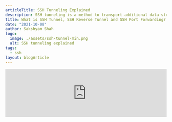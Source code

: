 ```yaml
---
articleTitle: SSH Tunneling Explained
description: SSH tunneling is a method to transport additional data streams within an existing SSH session. This post explains different SSH Tunneling techniques and features as supported by OpenSSH.
title: What is SSH Tunnel, SSH Reverse Tunnel and SSH Port Forwarding?
date: "2021-10-08"
author: Sakshyam Shah
logo:
  image: ./assets/ssh-tunnel-min.png
  alt: SSH tunneling explained
tags:
  - ssh
layout: blogArticle
---
```



<iframe
  src="https://protocol.podigee.io/1-ssh-tunneling-explained/embed?context=external&theme=default"
  style="border: 0"
  border="0"
  height="150px"
  width="100%"
/>

Although the typical use case of SSH is to access a remote server securely, you can also transfer files, forward local and remote ports, mount remote directories, redirect GUI, or even proxy arbitrary traffic (need I say SSH is awesome?). And this is just a small set of what's possible with SSH.

In this post, I'll cover different tunneling features as supported by OpenSSH, which helps achieve security use cases such as remote web service access without exposing ports on the internet, accessing servers behind NAT, exposing local ports to the internet. OpenSSH is the most widely used open-source SSH server. It comes pre-installed by default with the vast majority of Linux distributions.

If you are looking for a modern open-source alternative to OpenSSH that is optimized for elastic multi-cloud environments and supports other access protocols in addition to SSH, make sure to check out [Teleport](https://goteleport.com).

Now let's begin!

## What is SSH tunneling?
SSH tunneling is a method to transport additional data streams within an existing SSH session. SSH tunneling helps achieve security use cases such as remote web service access without exposing port on the internet, accessing server behind NAT, exposing local port to the internet.


## How does the SSH tunnel work?
When you connect to a server using SSH, you get a server's shell. This is the default behavior of an SSH connection. Under the hood, your SSH client creates an encrypted session between your SSH client and the SSH server. But the data transported within the SSH session can be of any type. For example, during shell access, the data transmitted are binary streams detailing dimensions of pseudo-terminal and ASCII characters to run commands on the remote shell. However, during SSH port forwarding, the data transmitted can be a binary stream of protocol tunneled over SSH (e.g. SQL over SSH).


<BlogImage src="./assets/ssh-tunnel.png" />

<figcaption>Fig: An SSH session.</figcaption>

So SSH tunneling is just a way to transport arbitrary data with a dedicated data stream (tunnel) inside an existing SSH session. This can be
achieved with either local port forwarding, remote port forwarding, dynamic port forwarding, or by creating a TUN/TAP tunnel. Let's take a
look at how port forwarding works and their use cases below.

## Local port forwarding

When local port forwarding is used, OpenSSH creates a separate tunnel inside the SSH connection that forwards network traffic from the local
port to the remote server's port. In OpenSSH, this tunneling feature can be used by supplying `-L` flag. Internally, SSH allocates a socket
listener on the client on the given port. When a connection is made to this port, the connection is forwarded over the existing SSH channel
over to the remote server's port.

Local port forwarding is one of the ways of securing an insecure protocol or making a remote service appear local.

**When to use local port forwarding?**

### Accessing insecure protocol

If a service running at a remote server does not natively support an encrypted transport mechanism, in that case, local port forwarding can
be used to connect to that service by tunneling inside an encrypted SSH session.

### Secure access to remote service

For security reasons, it is good to bind services only to the local interface (as opposed to listening on a public interface). The flip side
to this is how users would access the service from an external network. You can use local port forwarding to access the service that is
listening on the remote localhost. In this way, connections on the local machine made to the forwarded port will, in effect, be connecting
to the remote machine.

Consider an example below where PostgreSQL database on remote server listens on remote localhost (`127.0.0.1:5432`). There is no way the
client can connect directly to this database but can access the server via SSH. So with SSH local port forwarding, the client connects to
the remote server (with valid SSH credential) and commands SSH to forward the client's local port `5432` to the server's local port `5432`.
Thus, when a program (pgAdmin in this case) connects to the port `5432` of the client, SSH forwards the connection to the local port `5432`
of the remote server (running PostgreSQL).

<BlogImage src="./assets/local-port-forwarding.png" />

<figcaption>Fig: SSH local port forwarding.</figcaption>

SSH local port forwarding command for above scenario:

`bash $ ssh -L 5432:127.0.0.1:5432 user@<remote_db_server> `

Further, there are no restrictions on the number of port forwarding you want to enable. For example, below SSH forwards two local ports,
`3338` and `3339`, to remote ports `3338` and `3339`.

`bash $ ssh -L 3338:localhost:3338 -L 3339:localhost:3339 user@<remote_server> `

By default, an interactive session is created for you when you command local port forwarding. To prevent interactive sessions, you can use
the `-N` flag that tells SSH to not to execute remote commands:

`bash $ ssh -N -L 3339:localhost:3339 user@<remote_server> `

## Remote port forwarding (reverse tunneling)

Also often called SSH reverse tunneling, remote port forwarding redirects the remote server's port to the localhost's port. When remote port
forwarding is used, at first, the client connects to the server with SSH. Then, SSH creates a separate tunnel inside the existing SSH
session that redirects incoming traffic in the remote port to localhost (where SSH connection was created).

Remote port forwarding can be achieved in OpenSSH by using `-R` flag. Internally, SSH allocates a socket listener on the remote server on
the given port. When a connection is made to this port, the connection is forwarded over the existing SSH channel over to the local client's
port.

**When to use remote port forwarding?**

### Exposing service running in localhost of a server behind NAT to the internet

Consider the scenario below. The client runs a web server on port 3000 but cannot expose this web server to the public internet as the
client machine is behind NAT. The remote server, on the other hand, can be reachable via the internet. The client can SSH into this remote
server. In this situation, how can the client expose the webserver on port `3000` to the internet? Via reverse SSH tunnel!

<BlogImage src="./assets/remote-port-forwarding.png" />

<figcaption>Fig: SSH remote port forwarding</figcaption>

#### Steps:

1. Run a web server on client localhost port `3000`. 2. Configure reverse tunnel with command.

`bash $ ssh -R 80:127.0.0.1:3000 user@<remote_server_ip> `

3. Now, when users from distant internet visit port `80` of the remote server as `http://<remote_server_ip>`, the request is redirected back
   to the client's local server (port `3000`) via SSH tunnel where the local server handles the request and response.

By default, the remote port forwarding tunnel will bind to the localhost of the remote server. To enable it to listen on the public
interface (for a scenario like above), set the SSH configuration `GatewayPorts yes` in `sshd_config`.

### Alternative to local port forwarding

Local port forwarding does not work if incoming SSH requests in the remote server are disabled. For security reasons, administrators might
entirely block inbound SSH requests but allow outbound SSH requests. In such situations, you can use remote port forwarding to create an
outbound SSH connection and let the clients connect to the local port even if inbound connections are blocked.

## Dynamic port forwarding

Both local and remote port forwarding require defining a local and remote port. What if the ports are unknown beforehand or if you want to
relay traffic to an arbitrary destination? Also known as dynamic tunneling, or SSH SOCKS5 proxy, dynamic port forwarding allows you to
specify a connect port that will forward every incoming traffic to the remote server dynamically.

Dynamic port forwarding turns your SSH client into a SOCKS5 proxy server. SOCKS is an old but widely used protocol for programs to request
outbound connections through a proxy server.

**When to use dynamic port forwarding?**

### Bypassing content filters

By tunneling network traffic inside SSH, it is possible to access services such as HTTP web pages that may be blocked by your ISP or
organization. SOCKS5 proxy can proxy any type of traffic and any type of protocol. This means you can tunnel HTTP inside SSH using SOCKS5.

<BlogImage src="./assets/dynamic-port-forwarding.png" />

<figcaption>Fig: SSH dynamic port forwarding</figcaption>

Consider the case above. The client cannot access certain web pages due to content filtering implemented in front by the firewall. But the
client can connect to the remote server (via SSH), which has unrestricted access to the internet. In this case, the client can initiate ssh
connection by enabling dynamic port forwarding, thus creating a SOCKS5 proxy; the client can point web browser to proxy listening on local
port `6000` and access restricted web content.

Command used for dynamic SSH tunneling scenario above:

`bash $ ssh -D 127.0.0.1:6000 user@<remote_server> `

## SSH TUN/TAP tunneling

SSH supports tunnel device forwarding (also known as TUN/TAP). TUN/TAP are virtual network interfaces that can be used to create a tunnel
between two servers. This setup is a poor man's VPN. For a fully working SSH-forwarded TUN/TAP tunnel, you will first need to add a tun
device and configure routing between two servers. The format for using SSH TUN is `-w local_tun[:remote_tun]`. Refer to this
[guide](https://en.wikibooks.org/wiki/OpenSSH/Cookbook/Proxies_and_Jump_Hosts#Passing_Through_a_Gateway_with_an_Ad_Hoc_VPN) for a complete
setup. There's also a script available in [this blog](https://www.marcfargas.com/2008/07/ip-tunnel-over-ssh-with-tun/) post if you want to
try tunneling in your server.

## Bonus - SSH tunnel over TOR

So far, we've discussed how SSH supports tunneling inside existing SSH sessions. But SSH itself can be tunneled over other protocols such as
SOCKS. TOR is a popular anonymity software that supports tunneling any protocol over its SOCKS5 proxy.

SSH already provides a secure way of communicating via encrypted channels. If you want additional anonymity (conceal origin of SSH session),
you can use TOR to relay SSH connection. This can be done by using
[torsocks](https://gitlab.torproject.org/legacy/trac/-/wikis/doc/torsocks) as:

`bash $ torsocks ssh user@<remote_server> `

Or using [netcat](https://en.wikipedia.org/wiki/Netcat) as:

`bash $ ssh -o ProxyCommand="nc -X 5 -x localhost:9050 %h %p" user@<remote_server> `

## Security concerns of SSH tunneling

So far, we have covered the advantages of SSH tunneling and how it makes it easy to connect to remote services, which otherwise would not be
possible due to network configurations and restrictions. But this power of SSH tunneling is also often misused by malicious users. Hiding
malicious traffic within an SSH tunnel is a common classic way to go undetected inside a network. For example, read this post where [android
malware used SSH tunnel to access corporate
network](https://www.bleepingcomputer.com/news/security/milkydoor-android-malware-uses-ssh-tunnels-to-access-secure-corporate-networks/),
this report which states [Fox Kitten campaign using SSH
tunnel](https://www.venafi.com/blog/fox-kitten-espionage-campaign-used-ssh-tunneling-achieve-its-goals), or this article describing misuse
of [SSH tunnels to send spam](https://www.rackaid.com/blog/spam-ssh-tunnel/).

Detecting such activities is tough since SSH communications are encrypted, and you would not know what kind of data is transported
underneath. If you are a network or security administrator, a continuous full traffic analysis within your network is a must which might
give you clues such as types of SSH access performed, e.g., SSH file transfer, SSH shell access, or SSH tunnel. If the patterns do not match
the work stuff that SSH requires to be used within your network, it might be a good lead to start an investigation.

<EmailSubscribeViolet />

## Conclusion

Although the default behavior of an SSH server is to return a remote server's shell over an encrypted channel, SSH supports sending and
receiving binary data over SSH. Transporting arbitrary data streams over SSH sessions is also known as SSH tunneling. OpenSSH, a popular
open-source SSH server, supports three types of tunneling features- local port forwarding, remote port forwarding, and dynamic port
forwarding. These tunneling features help achieve security use cases such as remote web service access without exposing port 443 on the
internet, accessing server behind NAT, exposing local port to the internet, or even create a point-to-point VPN like encrypted tunnel.

SSH tunneling techniques are also frequently used by adversaries to hide malicious network traffics. As a network or security administrator,
if your team or developers use an SSH tunnel, it is important to monitor traffic patterns to continuously detect anomalies in regular
patterns. This can be done by first capturing packets with packet sniffing tools such as [tcpdump](https://www.tcpdump.org/) and
[Wireshark](https://www.wireshark.org/) and analyzing the traffic.

**Next -** [Try Teleport](https://goteleport.com/docs/getting-started/linux-server/). Teleport is a modern SSH server with features
optimized for elastic multi-cloud environments and supports other access protocols in addition to SSH. If your servers are split across
different networks/clouds, [Teleport Node Tunneling](https://goteleport.com/docs/setup/admin/trustedclusters/) lets you manage secure remote
access without the need to open these servers to the public network.
